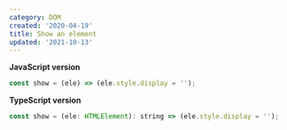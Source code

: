 ```yaml
---
category: DOM
created: '2020-04-19'
title: Show an element
updated: '2021-10-13'
---
```


**JavaScript version**

```js
const show = (ele) => (ele.style.display = '');
```

**TypeScript version**

```js
const show = (ele: HTMLElement): string => (ele.style.display = '');
```
